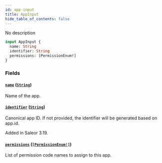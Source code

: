```yaml
---
id: app-input
title: AppInput
hide_table_of_contents: false
---
```


No description

```graphql
input AppInput {
  name: String
  identifier: String
  permissions: [PermissionEnum!]
}
```

### Fields

#### [`name`](#) ([`String`](../../../developer/api-reference/scalars/string))

Name of the app.

#### [`identifier`](#) ([`String`](../../../developer/api-reference/scalars/string))

Canonical app ID. If not provided, the identifier will be generated based on app.id.

Added in Saleor 3.19.

#### [`permissions`](#) ([`[PermissionEnum!]`](../../../developer/api-reference/enums/permission-enum))

List of permission code names to assign to this app.
